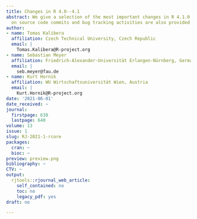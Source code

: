 ```yaml
---
title: Changes in R 4.0--4.1
abstract: We give a selection of the most important changes in R 4.1.0. Some statistics
  on source code commits and bug tracking activities are also provided.
author:
- name: Tomas Kalibera
  affiliation: Czech Technical University, Czech Republic
  email: |
    Tomas.Kalibera@R-project.org
- name: Sebastian Meyer
  affiliation: Friedrich-Alexander-Universität Erlangen-Nürnberg, Germany
  email: |
    seb.meyer@fau.de
- name: Kurt Hornik
  affiliation: WU Wirtschaftsuniversität Wien, Austria
  email: |
    Kurt.Hornik@R-project.org
date: '2021-06-01'
date_received: ~
journal:
  firstpage: 638
  lastpage: 640
volume: 13
issue: 1
slug: RJ-2021-1-rcore
packages:
  cran: ~
  bioc: ~
preview: preview.png
bibliography: ~
CTV: ~
output:
  rjtools::rjournal_web_article:
    self_contained: no
    toc: no
    legacy_pdf: yes
draft: no

---
```


